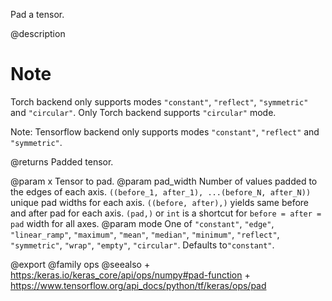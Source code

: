 Pad a tensor.

@description

# Note
Torch backend only supports modes `"constant"`, `"reflect"`,
    `"symmetric"` and `"circular"`.
    Only Torch backend supports `"circular"` mode.

Note:
    Tensorflow backend only supports modes `"constant"`, `"reflect"`
    and `"symmetric"`.

@returns
    Padded tensor.

@param x Tensor to pad.
@param pad_width Number of values padded to the edges of each axis.
    `((before_1, after_1), ...(before_N, after_N))` unique pad
    widths for each axis.
    `((before, after),)` yields same before and after pad for
    each axis.
    `(pad,)` or `int` is a shortcut for `before = after = pad`
    width for all axes.
@param mode One of `"constant"`, `"edge"`, `"linear_ramp"`,
    `"maximum"`, `"mean"`, `"median"`, `"minimum"`,
    `"reflect"`, `"symmetric"`, `"wrap"`, `"empty"`,
    `"circular"`. Defaults to`"constant"`.

@export
@family ops
@seealso
+ <https:/keras.io/keras_core/api/ops/numpy#pad-function>
+ <https://www.tensorflow.org/api_docs/python/tf/keras/ops/pad>
